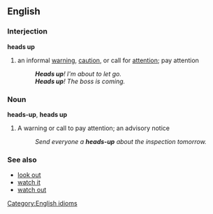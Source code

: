 ==English==
===Interjection===
'''heads up'''
#an informal [[warning]], [[caution]], or call for [[attention]]; pay attention
#:'''''Heads up'''!  I'm about to let go.''
#:'''''Heads up'''!  The boss is coming.''
===Noun===
'''heads-up''', '''heads up'''
#A warning or call to pay attention; an advisory notice
#:''Send everyone a '''heads-up''' about the inspection tomorrow.''
 

===See also===
*[[look out]]
*[[watch it]]
*[[watch out]]

[[Category:English idioms]]